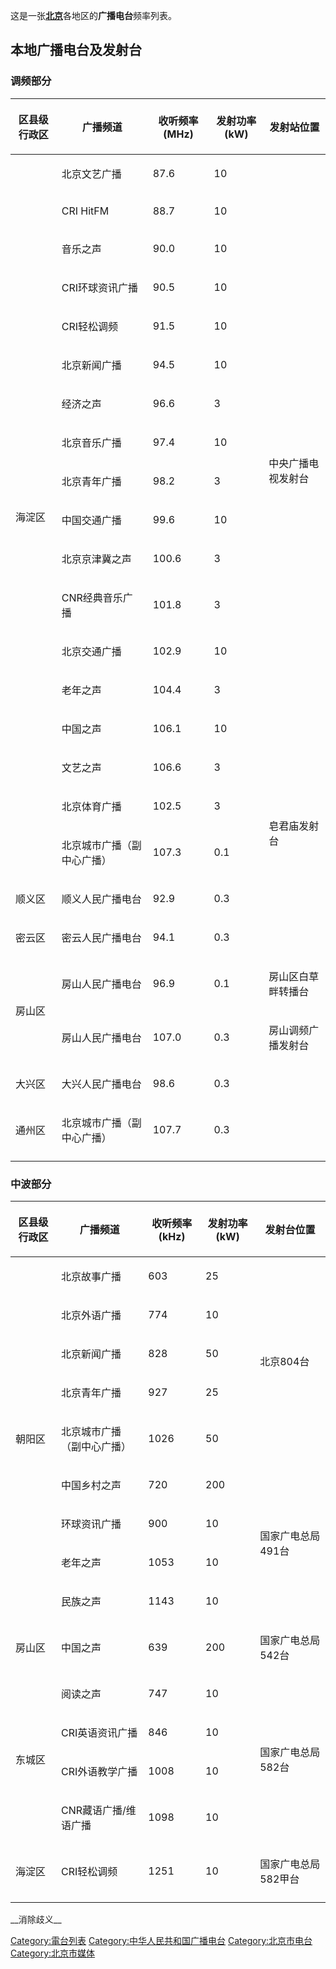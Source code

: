 这是一张'''[[北京|北京]]'''各地区的'''广播电台'''频率列表。

== 本地广播电台及发射台 ==
=== 调频部分 ===
{| class="wikitable sortable" 
!区县级行政区
!广播频道
!收听频率(MHz)
!发射功率(kW)
!发射站位置
|-
| rowspan="18" |海淀区
|北京文艺广播
|87.6
|10
| rowspan="16" |中央广播电视发射台
|-
|CRI HitFM
|88.7
|10
|-
|音乐之声
|90.0
|10
|-
|CRI环球资讯广播
|90.5
|10
|-
|CRI轻松调频
|91.5
|10
|-
|北京新闻广播
|94.5
|10
|-
|经济之声
|96.6
|3
|-
|北京音乐广播
|97.4
|10
|-
|北京青年广播
|98.2
|3
|-
|中国交通广播
|99.6
|10
|-
|北京京津冀之声
|100.6
|3
|-
|CNR经典音乐广播
|101.8
|3
|-
|北京交通广播
|102.9
|10
|-
|老年之声
|104.4
|3
|-
|中国之声
|106.1
|10
|-
|文艺之声
|106.6
|3
|-
|北京体育广播
|102.5
|3
| rowspan="2" |皂君庙发射台
|-
|北京城市广播（副中心广播）
|107.3
|0.1
|-
| rowspan="1" |顺义区
|顺义人民广播电台
|92.9
|0.3
|
|-
| rowspan="1" |密云区
|密云人民广播电台
|94.1
|0.3
|
|-
| rowspan="2" |房山区
|房山人民广播电台
|96.9
|0.1
|房山区白草畔转播台
|-
|房山人民广播电台
|107.0
|0.3
|房山调频广播发射台
|-
| rowspan="1" |大兴区
|大兴人民广播电台
|98.6
|0.3
|
|-
| rowspan="1" |通州区
|北京城市广播（副中心广播）
|107.7
|0.3
|
|-
|}

=== 中波部分 ===
{| class="wikitable sortable" 
!区县级行政区
!广播频道
!收听频率(kHz)
!发射功率(kW)
!发射台位置
|-
| rowspan="9" |朝阳区
|北京故事广播
|603
|25
| rowspan="5" |北京804台
|-
|北京外语广播
|774
|10
|-
|北京新闻广播
|828
|50
|-
|北京青年广播
|927
|25
|-
|北京城市广播（副中心广播）
|1026
|50
|-
|中国乡村之声
|720
|200
| rowspan="4" |国家广电总局491台
|-
|环球资讯广播
|900
|10
|-
|老年之声
|1053
|10
|-
|民族之声
|1143
|10
|-
| rowspan="1" |房山区
|中国之声
|639
|200
|国家广电总局542台
|-
| rowspan="4" |东城区
|阅读之声
|747
|10
| rowspan="4" |国家广电总局582台
|-
|CRI英语资讯广播
|846
|10
|-
|CRI外语教学广播
|1008
|10
|-
|CNR藏语广播/维语广播
|1098
|10
|-
| rowspan="1" |海淀区
|CRI轻松调频
|1251
|10
|国家广电总局582甲台
|-
|}
{{中华人民共和国各省级行政区|广播电台列表}}
[[Category:電台列表|Category:電台列表]]
[[Category:中华人民共和国广播电台|Category:中华人民共和国广播电台]]
__消除歧义__
[[Category:北京市电台|Category:北京市电台]]
[[Category:北京市媒体|Category:北京市媒体]]